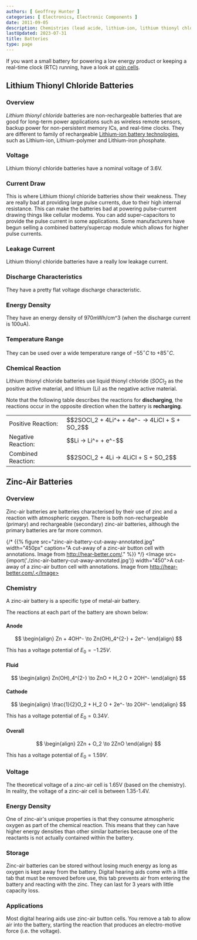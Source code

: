 ```yaml
---
authors: [ Geoffrey Hunter ]
categories: [ Electronics, Electronic Components ]
date: 2011-09-05
description: Chemistries (lead acide, lithium-ion, lithium thionyl chloride, zinc-air), voltage, current draw, leakage current, discharge characteristics, energy density, temperature range, and chemical reactions of batteries.
lastUpdated: 2023-07-31
title: Batteries
type: page
---
```



If you want a small battery for powering a low energy product or keeping a real-time clock (RTC) running, have a look at [coin cells](/electronics/components/batteries/coin-cells/).

## Lithium Thionyl Chloride Batteries

### Overview

_Lithium thionyl chloride_ batteries are non-rechargeable batteries that are good for long-term power applications such as wireless remote sensors, backup power for non-persistent memory ICs, and real-time clocks. They are different to family of rechargeable [Lithium-ion battery technologies](/electronics/components/batteries/lithium-ion/), such as Lithium-ion, Lithium-polymer and Lithium-iron phosphate.

### Voltage

Lithium thionyl chloride batteries have a nominal voltage of 3.6V.

### Current Draw

This is where Lithium thionyl chloride batteries show their weakness. They are really bad at providing large pulse currents, due to their high internal resistance. This can make the batteries bad at powering pulse-current drawing things like cellular modems. You can add super-capacitors to provide the pulse current in some applications. Some manufacturers have begun selling a combined battery/supercap module which allows for higher pulse currents.

### Leakage Current

Lithium thionyl chloride batteries have a really low leakage current.

### Discharge Characteristics

They have a pretty flat voltage discharge characteristic.

### Energy Density

They have an energy density of 970mWh/cm^3 (when the discharge current is 100uA).

### Temperature Range

They can be used over a wide temperature range of $-55^\circ C$ to $+85^\circ C$.

### Chemical Reaction

Lithium thionyl chloride batteries use liquid thionyl chloride ($SOCl_2$ as the positive active material, and lithium (Li) as the negative active material.

Note that the following table describes the reactions for **discharging**, the reactions occur in the opposite direction when the battery is **recharging**.

<table >
	<tbody>
		<tr>
      <td>Positive Reaction:</td>
      <td>$$2SOCl_2 + 4Li^+ + 4e^- -> 4LiCl + S + SO_2$$</td>
		</tr>
		<tr>
			<td>Negative Reaction:</td>
			<td>$$Li -> Li^+ + e^-$$</td>
    </tr>
		<tr>
			<td>Combined Reaction:</td>
			<td>$$2SOCl_2 + 4Li -> 4LiCl + S + SO_2$$</td>
		</tr>
	</tbody>
</table>

## Zinc-Air Batteries

### Overview

Zinc-air batteries are batteries characterised by their use of zinc and a reaction with atmospheric oxygen. There is both non-rechargeable (primary) and rechargeable (secondary) zinc-air batteries, although the primary batteries are far more common.

{/* {{% figure src="zinc-air-battery-cut-away-annotated.jpg" width="450px" caption="A cut-away of a zinc-air button cell with annotations. Image from http://hear-better.com/." %}} */}
<Image src={import('./zinc-air-battery-cut-away-annotated.jpg')} width="450">A cut-away of a zinc-air button cell with annotations. Image from http://hear-better.com/.</Image>

### Chemistry

A zinc-air battery is a specific type of metal-air battery. 

The reactions at each part of the battery are shown below:

#### Anode

$$
\begin{align}
Zn + 4OH^- \to Zn(OH)_4^{2-} + 2e^-
\end{align}
$$

This has a voltage potential of $E_0 = -1.25V$.

#### Fluid

$$
\begin{align}
Zn(OH)_4^{2-} \to ZnO + H_2 O + 2OH^-
\end{align}
$$

#### Cathode

$$
\begin{align}
\frac{1}{2}O_2 + H_2 O + 2e^- \to 2OH^-
\end{align}
$$

This has a voltage potential of $E_0 = 0.34V$.

#### Overall

$$
\begin{align}
2Zn + O_2 \to 2ZnO
\end{align}
$$

This has a voltage potential of $E_0 = 1.59V$.

### Voltage

The theoretical voltage of a zinc-air cell is 1.65V (based on the chemistry). In reality, the voltage of a zinc-air cell is between 1.35-1.4V.

### Energy Density

One of zinc-air's unique properties is that they consume atmospheric oxygen as part of the chemical reaction. This means that they can have higher energy densities than other similar batteries because one of the reactants is not actually contained within the battery.

### Storage

Zinc-air batteries can be stored without losing much energy as long as oxygen is kept away from the battery. Digital hearing aids come with a little tab that must be removed before use, this tab prevents air from entering the battery and reacting with the zinc. They can last for 3 years with little capacity loss.

### Applications

Most digital hearing aids use zinc-air button cells. You remove a tab to allow air into the battery, starting the reaction that produces an electro-motive force (i.e. the voltage).
